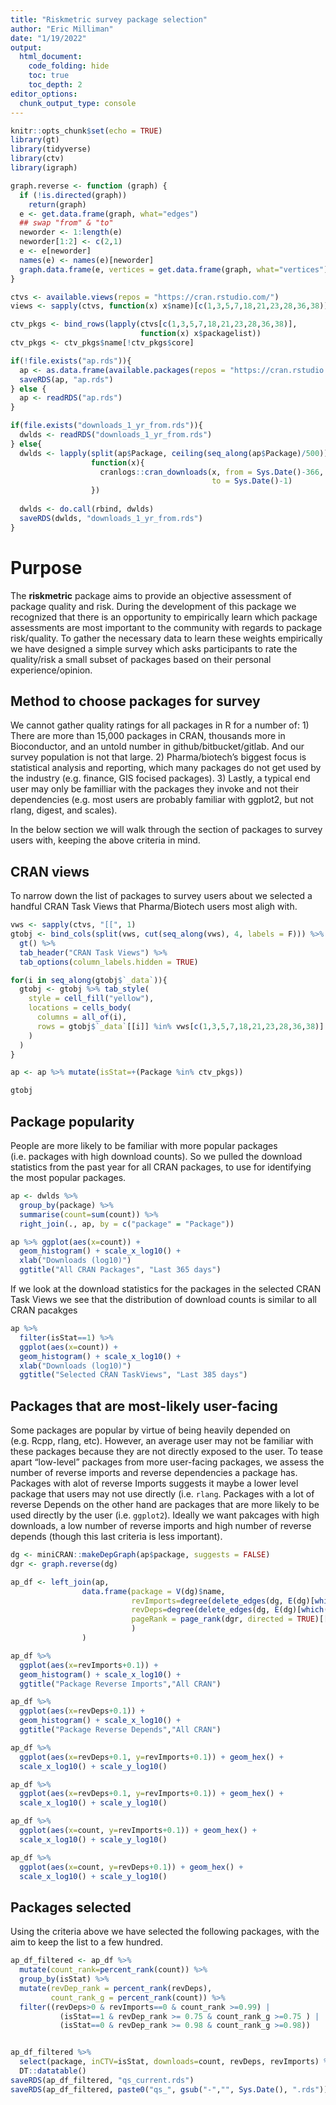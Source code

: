 ```yaml
---
title: "Riskmetric survey package selection"
author: "Eric Milliman"
date: "1/19/2022"
output:
  html_document:
    code_folding: hide
    toc: true
    toc_depth: 2
editor_options: 
  chunk_output_type: console
---
```


```r
knitr::opts_chunk$set(echo = TRUE)
library(gt)
library(tidyverse)
library(ctv)
library(igraph)

graph.reverse <- function (graph) {
  if (!is.directed(graph))
    return(graph)
  e <- get.data.frame(graph, what="edges")
  ## swap "from" & "to"
  neworder <- 1:length(e)
  neworder[1:2] <- c(2,1)
  e <- e[neworder]
  names(e) <- names(e)[neworder]
  graph.data.frame(e, vertices = get.data.frame(graph, what="vertices"))
}

ctvs <- available.views(repos = "https://cran.rstudio.com/")
views <- sapply(ctvs, function(x) x$name)[c(1,3,5,7,18,21,23,28,36,38)]

ctv_pkgs <- bind_rows(lapply(ctvs[c(1,3,5,7,18,21,23,28,36,38)], 
                             function(x) x$packagelist))
ctv_pkgs <- ctv_pkgs$name[!ctv_pkgs$core]

if(!file.exists("ap.rds")){
  ap <- as.data.frame(available.packages(repos = "https://cran.rstudio.com/"))
  saveRDS(ap, "ap.rds")
} else {
  ap <- readRDS("ap.rds")
}

if(file.exists("downloads_1_yr_from.rds")){
  dwlds <- readRDS("downloads_1_yr_from.rds")
} else{
  dwlds <- lapply(split(ap$Package, ceiling(seq_along(ap$Package)/500)), 
                  function(x){
                    cranlogs::cran_downloads(x, from = Sys.Date()-366, 
                                             to = Sys.Date()-1)
                  })
  
  dwlds <- do.call(rbind, dwlds)
  saveRDS(dwlds, "downloads_1_yr_from.rds")
}
```

# Purpose

The __riskmetric__ package aims to provide an objective assessment of package quality and risk. During the development of this package we recognized that there is an opportunity to empirically learn which package assessments are most important to the community with regards to package risk/quality. To gather the necessary data to learn these weights empirically we have designed a simple survey which asks participants to rate the quality/risk a small subset of packages based on their personal experience/opinion.

## Method to choose packages for survey

We cannot gather quality ratings for all packages in R for a number of:
  1) There are more than 15,000 packages in CRAN, thousands more in Bioconductor, and an untold number in github/bitbucket/gitlab. And our survey population is not that large.
  2) Pharma/biotech's biggest focus is statistical analysis and reporting, which many packages do not get used by the industry (e.g. finance, GIS focised packages).
  3) Lastly, a typical end user may only be familliar with the packages they invoke and not their dependencies (e.g. most users are probably familiar with ggplot2, but not rlang, digest, and scales). 

In the below section we will walk through the section of packages to survey users with, keeping the above criteria in mind.

## CRAN views

To narrow down the list of packages to survey users about we selected a handful CRAN Task Views that Pharma/Biotech users most aligh with.

```r
vws <- sapply(ctvs, "[[", 1)
gtobj <- bind_cols(split(vws, cut(seq_along(vws), 4, labels = F))) %>% 
  gt() %>% 
  tab_header("CRAN Task Views") %>%  
  tab_options(column_labels.hidden = TRUE)

for(i in seq_along(gtobj$`_data`)){
  gtobj <- gtobj %>% tab_style(
    style = cell_fill("yellow"),
    locations = cells_body(
      columns = all_of(i),
      rows = gtobj$`_data`[[i]] %in% vws[c(1,3,5,7,18,21,23,28,36,38)]
    )
  )
}

ap <- ap %>% mutate(isStat=+(Package %in% ctv_pkgs))

gtobj
```

## Package popularity

People are more likely to be familiar with more popular packages (i.e. packages with high download counts). So we pulled the download statistics from the past year for all CRAN packages, to use for identifying the most popular packages.
```r
ap <- dwlds %>% 
  group_by(package) %>% 
  summarise(count=sum(count)) %>% 
  right_join(., ap, by = c("package" = "Package"))

ap %>% ggplot(aes(x=count)) + 
  geom_histogram() + scale_x_log10() + 
  xlab("Downloads (log10)")
  ggtitle("All CRAN Packages", "Last 365 days")
```

If we look at the download statistics for the packages in the selected CRAN Task Views we see that the distribution of download counts is similar to all CRAN pacakges
```r
ap %>% 
  filter(isStat==1) %>% 
  ggplot(aes(x=count)) + 
  geom_histogram() + scale_x_log10() + 
  xlab("Downloads (log10)")
  ggtitle("Selected CRAN TaskViews", "Last 385 days")

```

## Packages that are most-likely user-facing

Some packages are popular by virtue of being heavily depended on (e.g. Rcpp, rlang, etc). However, an average user may not be familiar with these packages because they are not directly exposed to the user. To tease apart "low-level" packages from more user-facing packages, we assess the number of reverse imports and reverse dependencies a package has. Packages with alot of reverse Imports suggests it maybe a lower level package that users may not use directly (i.e. `rlang`. Packages with a lot of reverse Depends on the other hand are packages that are more likely to be used directly by the user (i.e. `ggplot2`). Ideally we want pakcages with high downloads, a low number of reverse imports and high number of reverse depends (though this last criteria is less important).

```r
dg <- miniCRAN::makeDepGraph(ap$package, suggests = FALSE)
dgr <- graph.reverse(dg)

ap_df <- left_join(ap, 
                data.frame(package = V(dg)$name,
                           revImports=degree(delete_edges(dg, E(dg)[which(E(dg)$type!="Imports")])),
                           revDeps=degree(delete_edges(dg, E(dg)[which(E(dg)$type!="Depends")])),
                           pageRank = page_rank(dgr, directed = TRUE)[[1]]
                           ) 
                )

ap_df %>%
  ggplot(aes(x=revImports+0.1)) +
  geom_histogram() + scale_x_log10() +
  ggtitle("Package Reverse Imports","All CRAN")

ap_df %>%
  ggplot(aes(x=revDeps+0.1)) +
  geom_histogram() + scale_x_log10() +
  ggtitle("Package Reverse Depends","All CRAN")

ap_df %>% 
  ggplot(aes(x=revDeps+0.1, y=revImports+0.1)) + geom_hex() +
  scale_x_log10() + scale_y_log10()

ap_df %>% 
  ggplot(aes(x=revDeps+0.1, y=revImports+0.1)) + geom_hex() +
  scale_x_log10() + scale_y_log10()

ap_df %>% 
  ggplot(aes(x=count, y=revImports+0.1)) + geom_hex() +
  scale_x_log10() + scale_y_log10()

ap_df %>% 
  ggplot(aes(x=count, y=revDeps+0.1)) + geom_hex() +
  scale_x_log10() + scale_y_log10()

```

## Packages selected

Using the criteria above we have selected the following packages, with the aim to keep the list to a few hundred.

```r
ap_df_filtered <- ap_df %>% 
  mutate(count_rank=percent_rank(count)) %>%
  group_by(isStat) %>% 
  mutate(revDep_rank = percent_rank(revDeps),
         count_rank_g = percent_rank(count)) %>% 
  filter((revDeps>0 & revImports==0 & count_rank >=0.99) | 
           (isStat==1 & revDep_rank >= 0.75 & count_rank_g >=0.75 ) | 
           (isStat==0 & revDep_rank >= 0.98 & count_rank_g >=0.98))


ap_df_filtered %>% 
  select(package, inCTV=isStat, downloads=count, revDeps, revImports) %>% 
  DT::datatable()
saveRDS(ap_df_filtered, "qs_current.rds")
saveRDS(ap_df_filtered, paste0("qs_", gsub("-","", Sys.Date(), ".rds")))
```